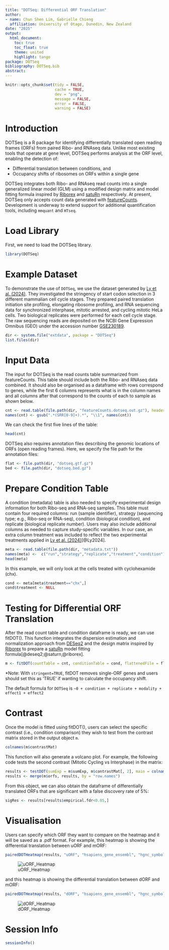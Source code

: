 ```yaml
---
title: "DOTSeq: Differential ORF Translation"
author: 
- name: Chun Shen Lim, Gabrielle Chieng
  affiliation: University of Otago, Dunedin, New Zealand
date: "2025"
output: 
  html_document:
    toc: true
    toc_float: true
    theme: united
    highlight: tango
package: DOTSeq
bibliography: DOTSeq.bib
abstract: 
---
```


```r
knitr::opts_chunk$set(tidy = FALSE,
                      cache = TRUE,
                      dev = "png",
                      message = FALSE,
                      error = FALSE,
                      warning = FALSE)
```

# Introduction
DOTSeq is a R package for identifying differentially translated open reading frames (ORFs) from paired Ribo- and RNAseq data. Unlike most existing tools that operate at gene level, DOTSeq performs analysis at the ORF level, enabling the detection of:

* Differential translation between conditions, and
* Occupancy shifts of ribosomes on ORFs within a single gene

DOTSeq integrates both Ribo- and RNAseq read counts into a single generalized linear model (GLM) using a modified design matrix and model fitting formula inspired by [Riborex](https://github.com/smithlabcode/riborex) and 
[satuRn](https://github.com/statOmics/satuRn) respectively. At present, DOTSeq only accepts count data generated with [featureCounts](https://subread.sourceforge.net/featureCounts.html). Development is underway to extend support for additional quantification tools, including `mmquant` and `HTseq`.

# Load Library
First, we need to load the DOTSeq library.

```r
library(DOTSeq)
```

# Example Dataset
To demonstrate the use of `DOTSeq`, we use the dataset generated by [Ly et al. (2024)](https://doi.org/10.1038/s41586-024-08088-3). They investigated the stringency of start codon selection in 3 different mammalian cell cycle stages. They prepared paired translation initiation site profiling, elongating ribosome profiling, and RNA sequencing data for synchronized interphase, mitotic arrested, and cycling mitotic HeLa cells. Two biological replicates were performed for each cell cycle stage. The raw sequencing reads are deposited on the NCBI Gene Expression Omnibus (GEO) under the accession number [GSE230189](http://www.ncbi.nlm.nih.gov/projects/geo/query/acc.cgi?acc=GSE230189).
```r
dir <- system.file("extdata", package = "DOTSeq")
list.files(dir)
```

# Input Data 
The input for DOTSeq is the read counts table summarized from featureCounts. This table should include both the Ribo- and RNAseq data combined. It should also be organised as a dataframe with rows correspond to genes, while the first 6 columns represents what is in the column names and all columns after that correspond to the counts of each to sample as shown below.
```r
cnt <- read.table(file.path(dir, "featureCounts.dotseq.out.gz"), header=TRUE, comment.char ='#')
names(cnt) <- gsub(".*(SRR[0-9]+).*", "\\1", names(cnt))
```
We can check the first five lines of the table:
```r
head(cnt)
```
DOTSeq also requires annotation files describing the genomic locations of ORFs (open reading frames). Here, we specify the file path for the annotation files:
```r
flat <- file.path(dir, "dotseq.gtf.gz")
bed <- file.path(dir, "dotseq.bed.gz")
```

# Prepare Condition Table
A condition (metadata) table is also needed to specify experimental design information for both Ribo-seq and RNA-seq samples. This table must contain four required columns: run (sample identifier), strategy (sequencing type; e.g., Ribo-seq or RNA-seq), condition (biological condition), and replicate (biological replicate number). Users may also include additional columns as needed to capture study-specific variables. In our case, an extra column treatment was included to reflect the two experimental treatments applied in [Ly et al. (2024)](https://doi.org/10.1038/s41586-024-08088-3)[@Ly2024].
```r
meta <- read.table(file.path(dir, "metadata.txt"))
names(meta) <-  c("run","strategy","replicate","treatment","condition")
head(meta)
```
In this example, we will only look at the cells treated with cyclohexamide (chx).
```r
cond <- meta[meta$treatment=="chx",]
cond$treatment <- NULL
```

# Testing for Differential ORF Translation
After the read count table and condition dataframe is ready, we can use fitDOT(). This function integrates the dispersion estimation and normalization approach from [DESeq2](https://github.com/thelovelab/DESeq2) and the design matrix inspired by [Riborex](https://github.com/smithlabcode/riborex/tree/master) to prepare a [satuRn](https://github.com/statOmics/satuRn) model fitting formula[@deseq2;@saturn,@riborex].
```r
m <- fitDOT(countTable = cnt, conditionTable = cond, flattenedFile = flat, bed = bed, stringent = TRUE, verbose = TRUE)
```
*Note: With `stringent=TRUE`, fitDOT removes single-ORF genes and users should set this as 'TRUE' if wanting to calculate the occupancy shift. 

The default formula for `DOTSeq` is `~0 + condition + replicate + modality + effect1 + effect2`

# Contrast
Once the model is fitted using fitDOT(), users can select the specific contrast (i.e., condition comparison) they wish to test from the contrast matrix stored in the output object `m`. 
```r
colnames(m$contrastMat)
```
This function will also generate a volcano plot. For example, the following code tests the second contrast (Mitotic Cycling vs Interphase) in the matrix:
```r
results <- testDOT(sumExp = m$sumExp, m$contrastMat[, 2], main = colnames(m$contrastMat)[[2]], diagplot1 = TRUE, diagplot2 = TRUE)
results <- merge(m$orfs, results, by = "row.names")
```
From this object, we can also obtain the dataframe of differentially translated ORFs that are significant with a false discovery rate of 5%:
```r
sigRes <- results[results$empirical.fdr<0.05,]
```

# Visualisation
Users can specify which ORF they want to compare on the heatmap and it will be saved as a .pdf format. 
For example, this heatmap is showing the differential translation between uORF and mORF:
```r
pairedDOTHeatmap(results, "uORF", "hsapiens_gene_ensembl", "hgnc_symbol", "uORF.dot.pdf")
```
![uORF_Heatmap](DOTSeq_files/figure-html/uORF.dot.png)

and this heatmap is showing the differential translation between dORF and mORF:
```r
pairedDOTHeatmap(results, "dORF", "hsapiens_gene_ensembl", "hgnc_symbol", "dORF.dot.pdf")
```
![dORF_Heatmap](DOTSeq_files/figure-html/dORF.dot.png)

# Session Info
```r
sessionInfo()
```
